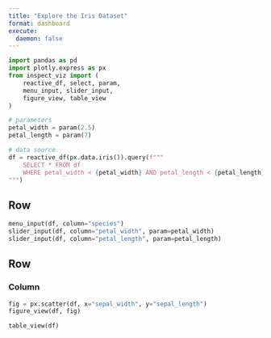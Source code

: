 ```yaml
---
title: "Explore the Iris Dataset"
format: dashboard
execute:
  daemon: false
---
```


```python
import pandas as pd
import plotly.express as px
from inspect_viz import (
    reactive_df, select, param, 
    menu_input, slider_input, 
    figure_view, table_view
)

# parameters
petal_width = param(2.5)
petal_length = param(7)

# data source
df = reactive_df(px.data.iris()).query(f"""
    SELECT * FROM df 
    WHERE petal_width < {petal_width} AND petal_length < {petal_length}
""")
```


## Row {.toolbar}

```python
menu_input(df, column="species")
slider_input(df, column="petal_width", param=petal_width)
slider_input(df, column="petal_length", param=petal_length)
```

## Row 

### Column

```python
fig = px.scatter(df, x="sepal_width", y="sepal_length")
figure_view(df, fig)
```

```python
table_view(df)
```

